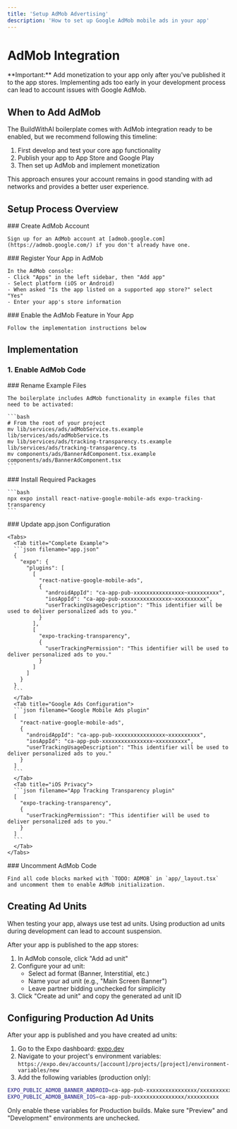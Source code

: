 ```yaml
---
title: 'Setup AdMob Advertising'
description: 'How to set up Google AdMob mobile ads in your app'
---
```


# AdMob Integration

<Warning>
  **Important:** Add monetization to your app only after you've published it to the app stores. Implementing ads too early in your development process can lead to account issues with Google AdMob.
</Warning>

## When to Add AdMob

The BuildWithAI boilerplate comes with AdMob integration ready to be enabled, but we recommend following this timeline:

1. First develop and test your core app functionality
2. Publish your app to App Store and Google Play
3. Then set up AdMob and implement monetization

This approach ensures your account remains in good standing with ad networks and provides a better user experience.

## Setup Process Overview

<Steps>
  <Step>
    ### Create AdMob Account
    
    Sign up for an AdMob account at [admob.google.com](https://admob.google.com/) if you don't already have one.
  </Step>
  
  <Step>
    ### Register Your App in AdMob
    
    In the AdMob console:
    - Click "Apps" in the left sidebar, then "Add app"
    - Select platform (iOS or Android)
    - When asked "Is the app listed on a supported app store?" select "Yes"
    - Enter your app's store information
  </Step>
  
  <Step>
    ### Enable the AdMob Feature in Your App
    
    Follow the implementation instructions below
  </Step>
</Steps>

## Implementation

### 1. Enable AdMob Code

<Steps>
  <Step>
    ### Rename Example Files
    
    The boilerplate includes AdMob functionality in example files that need to be activated:
    
    ```bash
    # From the root of your project
    mv lib/services/ads/adMobService.ts.example lib/services/ads/adMobService.ts
    mv lib/services/ads/tracking-transparency.ts.example lib/services/ads/tracking-transparency.ts
    mv components/ads/BannerAdComponent.tsx.example components/ads/BannerAdComponent.tsx
    ```
  </Step>
  
  <Step>
    ### Install Required Packages
    
    ```bash
    npx expo install react-native-google-mobile-ads expo-tracking-transparency
    ```
  </Step>
  
  <Step>
    ### Update app.json Configuration
    
    <Tabs>
      <Tab title="Complete Example">
      ```json filename="app.json"
      {
        "expo": {
          "plugins": [
            [
              "react-native-google-mobile-ads",
              {
                "androidAppId": "ca-app-pub-xxxxxxxxxxxxxxxx~xxxxxxxxxx",
                "iosAppId": "ca-app-pub-xxxxxxxxxxxxxxxx~xxxxxxxxxx",
                "userTrackingUsageDescription": "This identifier will be used to deliver personalized ads to you."
              }
            ],
            [
              "expo-tracking-transparency",
              {
                "userTrackingPermission": "This identifier will be used to deliver personalized ads to you."
              }
            ]
          ]
        }
      }
      ```
      </Tab>
      <Tab title="Google Ads Configuration">
      ```json filename="Google Mobile Ads plugin"
      [
        "react-native-google-mobile-ads",
        {
          "androidAppId": "ca-app-pub-xxxxxxxxxxxxxxxx~xxxxxxxxxx",
          "iosAppId": "ca-app-pub-xxxxxxxxxxxxxxxx~xxxxxxxxxx",
          "userTrackingUsageDescription": "This identifier will be used to deliver personalized ads to you."
        }
      ]
      ```
      </Tab>
      <Tab title="iOS Privacy">
      ```json filename="App Tracking Transparency plugin"
      [
        "expo-tracking-transparency",
        {
          "userTrackingPermission": "This identifier will be used to deliver personalized ads to you."
        }
      ]
      ```
      </Tab>
    </Tabs>
  </Step>
  
  <Step>
    ### Uncomment AdMob Code
    
    Find all code blocks marked with `TODO: ADMOB` in `app/_layout.tsx` and uncomment them to enable AdMob initialization.
  </Step>
</Steps>

## Creating Ad Units

<Warning>
  When testing your app, always use test ad units. Using production ad units during development can lead to account suspension.
</Warning>

After your app is published to the app stores:

1. In AdMob console, click "Add ad unit"
2. Configure your ad unit:
   - Select ad format (Banner, Interstitial, etc.)
   - Name your ad unit (e.g., "Main Screen Banner")
   - Leave partner bidding unchecked for simplicity
3. Click "Create ad unit" and copy the generated ad unit ID

## Configuring Production Ad Units

After your app is published and you have created ad units:

1. Go to the Expo dashboard: [expo.dev](https://expo.dev/)
2. Navigate to your project's environment variables: 
   `https://expo.dev/accounts/[account]/projects/[project]/environment-variables/new`
3. Add the following variables (production only):

```bash filename="Production Environment Variables"
EXPO_PUBLIC_ADMOB_BANNER_ANDROID=ca-app-pub-xxxxxxxxxxxxxxxx/xxxxxxxxxx
EXPO_PUBLIC_ADMOB_BANNER_IOS=ca-app-pub-xxxxxxxxxxxxxxxx/xxxxxxxxxx
```

<Warning>
  Only enable these variables for Production builds. Make sure "Preview" and "Development" environments are unchecked.
</Warning>
